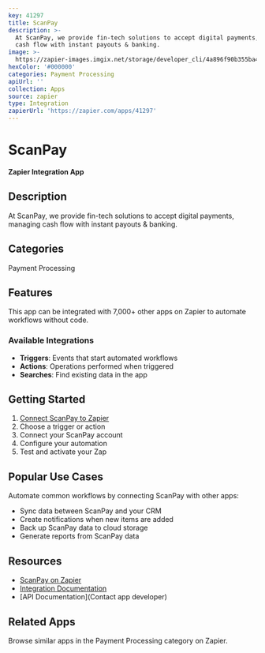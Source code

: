 ```yaml
---
key: 41297
title: ScanPay
description: >-
  At ScanPay, we provide fin-tech solutions to accept digital payments, managing
  cash flow with instant payouts & banking.
image: >-
  https://zapier-images.imgix.net/storage/developer_cli/4a896f90b355ba4d36f7bda5ab414cd2.png?auto=format%2Ccompress&ixlib=python-3.0.0&q=50
hexColor: '#000000'
categories: Payment Processing
apiUrl: ''
collection: Apps
source: zapier
type: Integration
zapierUrl: 'https://zapier.com/apps/41297'
---
```

# ScanPay

**Zapier Integration App**

## Description

At ScanPay, we provide fin-tech solutions to accept digital payments, managing cash flow with instant payouts & banking.

## Categories

Payment Processing

## Features

This app can be integrated with 7,000+ other apps on Zapier to automate workflows without code.

### Available Integrations

- **Triggers**: Events that start automated workflows
- **Actions**: Operations performed when triggered
- **Searches**: Find existing data in the app

## Getting Started

1. [Connect ScanPay to Zapier](https://zapier.com/apps/41297)
2. Choose a trigger or action
3. Connect your ScanPay account
4. Configure your automation
5. Test and activate your Zap

## Popular Use Cases

Automate common workflows by connecting ScanPay with other apps:

- Sync data between ScanPay and your CRM
- Create notifications when new items are added
- Back up ScanPay data to cloud storage
- Generate reports from ScanPay data

## Resources

- [ScanPay on Zapier](https://zapier.com/apps/41297)
- [Integration Documentation](https://zapier.com/apps/41297/integrations)
- [API Documentation](Contact app developer)

## Related Apps

Browse similar apps in the Payment Processing category on Zapier.
